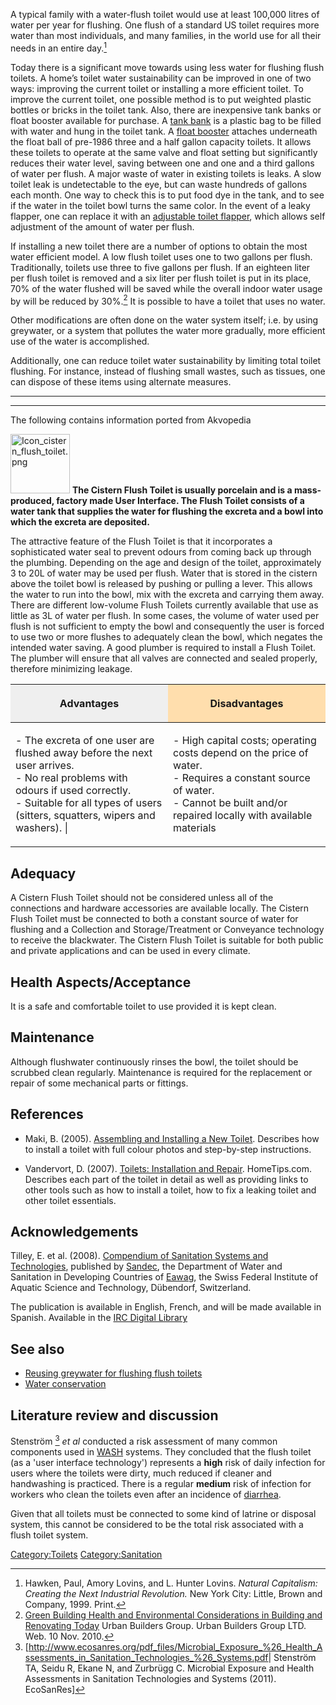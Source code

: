 {{template:attrib_akvo}}

A typical family with a water-flush toilet would use at least 100,000 litres of water per year for flushing. One flush of a standard US toilet requires more water than most individuals, and many families, in the world use for all their needs in an entire day.<ref>Hawken, Paul, Amory Lovins, and L. Hunter Lovins. ''Natural Capitalism: Creating the Next Industrial Revolution.'' New York City: Little, Brown and Company, 1999. Print.</ref>
</ref>

Today there is a significant move towards using less water for flushing flush toilets. A home’s toilet water sustainability can be improved in one of two ways: improving the current toilet or installing a more efficient toilet. To improve the current toilet, one possible method is to put weighted plastic bottles or bricks in the toilet tank. Also, there are inexpensive tank banks or float booster available for purchase. A [http://www.green-logic.net/toilet-tank-bank.html tank bank] is a plastic bag to be filled with water and hung in the toilet tank. A [http://www.floatbooster.com/Product.html float booster] attaches underneath the float ball of pre-1986 three and a half gallon capacity toilets. It allows these toilets to operate at the same valve and float setting but significantly reduces their water level, saving between one and one and a third gallons of water per flush. A major waste of water in existing toilets is leaks. A slow toilet leak is undetectable to the eye, but can waste hundreds of gallons each month. One way to check this is to put food dye in the tank, and to see if the water in the toilet bowl turns the same color. In the event of a leaky flapper, one can replace it with an [http://eartheasy.com/water-conservation/indoor/adjustable-toilet-flapper adjustable toilet flapper], which allows self adjustment of the amount of water per flush.

If installing a new toilet there are a number of options to obtain the most water efficient model. A low flush toilet{{w|low flush toilet}} uses one to two gallons per flush. Traditionally, toilets use three to five gallons per flush. If an eighteen liter per flush toilet is removed and a six liter per flush toilet is put in its place, 70% of the water flushed will be saved while the overall indoor water usage by will be reduced by 30%.<ref>[http://urbanbuildersnyc.com/Green_Building.html Green Building Health and Environmental Considerations in Building and Renovating Today] Urban Builders Group. Urban Builders Group LTD. Web. 10 Nov. 2010.</ref> It is possible to have a toilet that uses no water.

Other modifications are often done on the water system itself; i.e. by using greywater, or a system that pollutes the water more gradually, more efficient use of the water is accomplished.

Additionally, one can reduce toilet water sustainability by limiting total toilet flushing. For instance, instead of flushing small wastes, such as tissues, one can dispose of these items using alternate measures.


----

----

The following contains information ported from Akvopedia

[[Image:Icon_cistern_flush_toilet.png|right|95px]]
'''The Cistern Flush Toilet is usually porcelain and is a mass-produced, factory made User Interface. The Flush Toilet consists of a water tank that supplies the water for flushing the excreta and a bowl into which the excreta are deposited.'''

The attractive feature of the Flush Toilet is that it incorporates a sophisticated water seal to prevent odours from coming back up through the plumbing. Depending on the age and design of the toilet, approximately 3 to 20L of water may be used per flush. Water that is stored in the cistern above the toilet bowl is released by pushing or pulling a lever. This allows the water to run into the bowl, mix with the excreta and carrying them away. There are different low-volume Flush Toilets currently available that use as little as 3L of water per flush. In some cases, the volume of water used per flush is not sufficient to empty the bowl and consequently the user is forced to use two or more flushes to adequately clean the bowl, which negates the intended water saving. A good plumber is required to install a Flush Toilet. The plumber will ensure that all valves are connected and sealed properly, therefore minimizing leakage.


{| border="1" cellpadding="5" cellspacing="0" align="center"
|-
! width="50%" style="background:#efefef;" | Advantages
! style="background:#ffdead;" | Disadvantages
|-
| valign="top" | - The excreta of one user are flushed away before the next user arrives.<br> - No real problems with odours if used correctly. <br> - Suitable for all types of users (sitters, squatters, wipers and washers). | 
| valign="top" | - High capital costs; operating costs depend on the price of water. <br> - Requires a constant source of water. <br> - Cannot be built and/or repaired locally with available materials 
|}


==Adequacy== 
A Cistern Flush Toilet should not be considered unless all of the connections and hardware accessories are available locally. The Cistern Flush Toilet must be connected to both a constant source of water for flushing and a Collection and Storage/Treatment or Conveyance technology to receive the blackwater. The Cistern Flush Toilet is suitable for both public and private applications and can be used in every climate.

==Health Aspects/Acceptance==
It is a safe and comfortable toilet to use provided it is kept clean.

==Maintenance==
Although flushwater continuously rinses the bowl, the toilet should be scrubbed clean regularly. Maintenance is required for the replacement or repair of some mechanical parts or fittings.

==References==
<references/>

* Maki, B. (2005). [http://www.hammerzone.com/archives/bath/projects/remod_w1/toilet/new_1/install.htm Assembling and Installing a New Toilet]. Describes how to install a toilet with full colour photos and step-by-step instructions.

* Vandervort, D. (2007). [http://hometips.com/content/toilets_intro.html Toilets: Installation and Repair]. HomeTips.com. Describes each part of the toilet in detail as well as providing links to other tools such as how to install a toilet, how to fix a leaking toilet and other toilet essentials.



==Acknowledgements==

Tilley, E. et al. (2008). [http://www.eawag.ch/organisation/abteilungen/sandec/publikationen/publications_sesp/downloads_sesp/compendium_high.pdf Compendium of Sanitation Systems and Technologies], published by [http://www.eawag.ch/organisation/abteilungen/sandec/index_EN Sandec], the Department of Water and Sanitation in Developing Countries of [http://www.eawag.ch/index_EN Eawag], the Swiss Federal Institute of Aquatic Science and Technology, Dübendorf, Switzerland.

The publication is available in English, French, and will be made available in Spanish. Available in the [http://http://www.irc.nl/docsearch/title/163208 IRC Digital Library]

==See also==
* [[Earthship#Water|Reusing greywater for flushing flush toilets]]
* [[Water conservation]]  

==Literature review and discussion==

Stenström <ref>
[http://www.ecosanres.org/pdf_files/Microbial_Exposure_%26_Health_Assessments_in_Sanitation_Technologies_%26_Systems.pdf| Stenström TA, Seidu R, Ekane N, and Zurbrügg C. Microbial Exposure and Health Assessments in Sanitation Technologies and Systems (2011). EcoSanRes]
</ref> ''et al'' conducted a risk assessment of many common components used in [[WASH]] systems.  They concluded that the flush toilet (as a 'user interface technology') represents a '''high''' risk of daily infection for users where the toilets were dirty, much reduced if cleaner and handwashing is practiced.  There is a regular '''medium''' risk of infection for workers who clean the toilets even after an incidence of [[Diarrhea| diarrhea]].  

Given that all toilets must be connected to some kind of latrine or disposal system, this cannot be considered to be the total risk associated with a flush toilet system.

<references/>

[[Category:Toilets]] [[Category:Sanitation]]